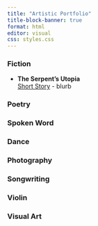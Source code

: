```yaml
---
title: "Artistic Portfolio"
title-block-banner: true
format: html
editor: visual
css: styles.css
---
```


### Fiction

-   **The Serpent's Utopia**\
  [Short Story](portfolio_files/fiction_The Serpent's Utopia.pdf) - blurb

### Poetry

### Spoken Word

### Dance

### Photography

### Songwriting

### Violin

### Visual Art